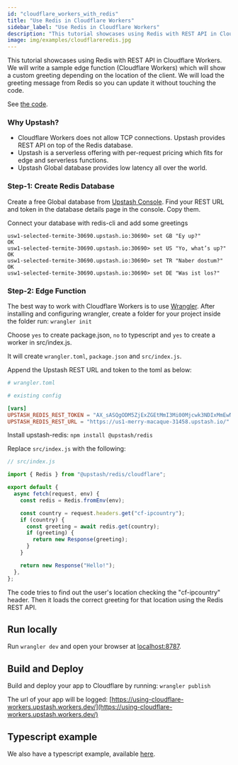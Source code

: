 ```yaml
---
id: "cloudflare_workers_with_redis"
title: "Use Redis in Cloudflare Workers"
sidebar_label: "Use Redis in Cloudflare Workers"
description: "This tutorial showcases using Redis with REST API in Cloudflare Workers."
image: img/examples/cloudflareredis.jpg
---
```


This tutorial showcases using Redis with REST API in Cloudflare Workers. We will
write a sample edge function (Cloudflare Workers) which will show a custom
greeting depending on the location of the client. We will load the greeting
message from Redis so you can update it without touching the code.

See
[the code](https://github.com/upstash/examples/tree/master/using-cloudflare-workers).

### Why Upstash?

- Cloudflare Workers does not allow TCP connections. Upstash provides REST API
  on top of the Redis database.
- Upstash is a serverless offering with per-request pricing which fits for edge
  and serverless functions.
- Upstash Global database provides low latency all over the world.

### Step-1: Create Redis Database

Create a free Global database from
[Upstash Console](https://console.upstash.com). Find your REST URL and token in
the database details page in the console. Copy them.

Connect your database with redis-cli and add some greetings

```shell
usw1-selected-termite-30690.upstash.io:30690> set GB "Ey up?"
OK
usw1-selected-termite-30690.upstash.io:30690> set US "Yo, what’s up?"
OK
usw1-selected-termite-30690.upstash.io:30690> set TR "Naber dostum?"
OK
usw1-selected-termite-30690.upstash.io:30690> set DE "Was ist los?"
```

### Step-2: Edge Function

The best way to work with Cloudflare Workers is to use
[Wrangler](https://developers.cloudflare.com/workers/get-started/guide). After
installing and configuring wrangler, create a folder for your project inside the
folder run: `wrangler init`

Choose `yes` to create package.json, `no` to typescript and `yes` to create a
worker in src/index.js.

It will create `wrangler.toml`, `package.json` and `src/index.js`.

Append the Upstash REST URL and token to the toml as below:

```toml
# wrangler.toml

# existing config

[vars]
UPSTASH_REDIS_REST_TOKEN = "AX_sASQgODM5ZjExZGEtMmI3Mi00Mjcwk3NDIxMmEwNmNkYjVmOGVmZTk5MzQ="
UPSTASH_REDIS_REST_URL = "https://us1-merry-macaque-31458.upstash.io/"
```

Install upstash-redis: `npm install @upstash/redis`

Replace `src/index.js` with the following:

```javascript
// src/index.js

import { Redis } from "@upstash/redis/cloudflare";

export default {
  async fetch(request, env) {
    const redis = Redis.fromEnv(env);

    const country = request.headers.get("cf-ipcountry");
    if (country) {
      const greeting = await redis.get(country);
      if (greeting) {
        return new Response(greeting);
      }
    }

    return new Response("Hello!");
  },
};
```

The code tries to find out the user's location checking the "cf-ipcountry"
header. Then it loads the correct greeting for that location using the Redis
REST API.

## Run locally

Run `wrangler dev` and open your browser at
[localhost:8787](http://localhost:8787).

## Build and Deploy

Build and deploy your app to Cloudflare by running: `wrangler publish`

The url of your app will be logged:
[https://using-cloudflare-workers.upstash.workers.dev/](https://using-cloudflare-workers.upstash.workers.dev/)

## Typescript example

We also have a typescript example, available
[here](https://github.com/upstash/upstash-redis/tree/main/examples/cloudflare-workers-with-typescript).
